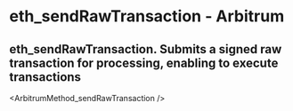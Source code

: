 # eth_sendRawTransaction  - Arbitrum

## eth_sendRawTransaction. Submits a signed raw transaction for processing, enabling  to execute transactions


<ArbitrumMethod_sendRawTransaction />
